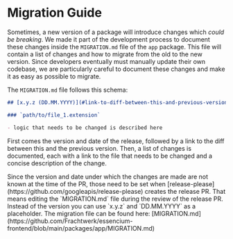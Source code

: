 


# Migration Guide

Sometimes, a new version of a package will introduce changes which _could be breaking_. We made it part of the development process to document these changes inside the `MIGRATION.md` file of the `app` package. This file will contain a list of changes and how to migrate from the old to the new version.
Since developers eventually must manually update their own codebase, we are particularly careful to document these changes and make it as easy as possible to migrate.

The `MIGRATION.md` file follows this schema:

```markdown copy
## [x.y.z (DD.MM.YYYY)](#link-to-diff-between-this-and-previous-version)

### `path/to/file_1.extension`

- logic that needs to be changed is described here
```

First comes the version and date of the release, followed by a link to the diff between this and the previous version. Then, a list of changes is documented, each with a link to the file that needs to be changed and a concise description of the change.

<Callout emoji="⚠️" type="warning">
  Since the version and date under which the changes are made are not known at
  the time of the PR, those need to be set when
  [release-please](https://github.com/googleapis/release-please) creates the
  release PR. That means editing the `MIGRATION.md` file during the review of
  the release PR. Instead of the version you can use `x.y.z` and `DD.MM.YYYY` as
  a placeholder.
</Callout>

<Callout emoji="ℹ️" type="info">
  The migration file can be found here:
  [MIGRATION.md](https://github.com/Frachtwerk/essencium-frontend/blob/main/packages/app/MIGRATION.md)
</Callout>
